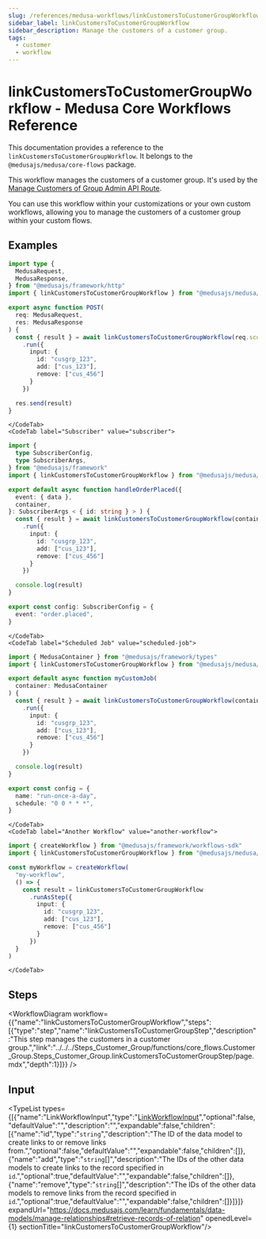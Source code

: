 ```yaml
---
slug: /references/medusa-workflows/linkCustomersToCustomerGroupWorkflow
sidebar_label: linkCustomersToCustomerGroupWorkflow
sidebar_description: Manage the customers of a customer group.
tags:
  - customer
  - workflow
---
```



# linkCustomersToCustomerGroupWorkflow - Medusa Core Workflows Reference

This documentation provides a reference to the `linkCustomersToCustomerGroupWorkflow`. It belongs to the `@medusajs/medusa/core-flows` package.

This workflow manages the customers of a customer group. It's used by the 
[Manage Customers of Group Admin API Route](https://docs.medusajs.com/api/admin#customer-groups\_postcustomergroupsidcustomers).

You can use this workflow within your customizations or your own custom workflows, allowing you to
manage the customers of a customer group within your custom flows.

<SourceCodeLink link="https://github.com/medusajs/medusa/blob/ac76e19194a4b1b7f6c8e4fbcfc956c981a572f7/packages/core/core-flows/src/customer-group/workflows/link-customers-customer-group.ts#L37" />

## Examples

<CodeTabs group="workflow-exection">
    <CodeTab label="API Route" value="api-route">
    
```ts title="src/api/workflow/route.ts"
import type {
  MedusaRequest,
  MedusaResponse,
} from "@medusajs/framework/http"
import { linkCustomersToCustomerGroupWorkflow } from "@medusajs/medusa/core-flows"

export async function POST(
  req: MedusaRequest,
  res: MedusaResponse
) {
  const { result } = await linkCustomersToCustomerGroupWorkflow(req.scope)
    .run({
      input: {
        id: "cusgrp_123",
        add: ["cus_123"],
        remove: ["cus_456"]
      }
    })

  res.send(result)
}
```

    </CodeTab>
    <CodeTab label="Subscriber" value="subscriber">
    
```ts title="src/subscribers/order-placed.ts"
import {
  type SubscriberConfig,
  type SubscriberArgs,
} from "@medusajs/framework"
import { linkCustomersToCustomerGroupWorkflow } from "@medusajs/medusa/core-flows"

export default async function handleOrderPlaced({
  event: { data },
  container,
}: SubscriberArgs < { id: string } > ) {
  const { result } = await linkCustomersToCustomerGroupWorkflow(container)
    .run({
      input: {
        id: "cusgrp_123",
        add: ["cus_123"],
        remove: ["cus_456"]
      }
    })

  console.log(result)
}

export const config: SubscriberConfig = {
  event: "order.placed",
}
```

    </CodeTab>
    <CodeTab label="Scheduled Job" value="scheduled-job">
    
```ts title="src/jobs/message-daily.ts"
import { MedusaContainer } from "@medusajs/framework/types"
import { linkCustomersToCustomerGroupWorkflow } from "@medusajs/medusa/core-flows"

export default async function myCustomJob(
  container: MedusaContainer
) {
  const { result } = await linkCustomersToCustomerGroupWorkflow(container)
    .run({
      input: {
        id: "cusgrp_123",
        add: ["cus_123"],
        remove: ["cus_456"]
      }
    })

  console.log(result)
}

export const config = {
  name: "run-once-a-day",
  schedule: "0 0 * * *",
}
```

    </CodeTab>
    <CodeTab label="Another Workflow" value="another-workflow">
    
```ts title="src/workflows/my-workflow.ts"
import { createWorkflow } from "@medusajs/framework/workflows-sdk"
import { linkCustomersToCustomerGroupWorkflow } from "@medusajs/medusa/core-flows"

const myWorkflow = createWorkflow(
  "my-workflow",
  () => {
    const result = linkCustomersToCustomerGroupWorkflow
      .runAsStep({
        input: {
          id: "cusgrp_123",
          add: ["cus_123"],
          remove: ["cus_456"]
        }
      })
  }
)
```

    </CodeTab>
  </CodeTabs>

## Steps

<WorkflowDiagram workflow={{"name":"linkCustomersToCustomerGroupWorkflow","steps":[{"type":"step","name":"linkCustomersToCustomerGroupStep","description":"This step manages the customers in a customer group.","link":"../../../Steps_Customer_Group/functions/core_flows.Customer_Group.Steps_Customer_Group.linkCustomersToCustomerGroupStep/page.mdx","depth":1}]}} />

## Input

<TypeList types={[{"name":"LinkWorkflowInput","type":"[LinkWorkflowInput](../../../../../types/CommonTypes/types/types.CommonTypes.LinkWorkflowInput/page.mdx)","optional":false,"defaultValue":"","description":"","expandable":false,"children":[{"name":"id","type":"`string`","description":"The ID of the data model to create links to or remove links from.","optional":false,"defaultValue":"","expandable":false,"children":[]},{"name":"add","type":"`string`[]","description":"The IDs of the other data models to create links to the record specified in `id`.","optional":true,"defaultValue":"","expandable":false,"children":[]},{"name":"remove","type":"`string`[]","description":"The IDs of the other data models to remove links from the record specified in `id`.","optional":true,"defaultValue":"","expandable":false,"children":[]}]}]} expandUrl="https://docs.medusajs.com/learn/fundamentals/data-models/manage-relationships#retrieve-records-of-relation" openedLevel={1} sectionTitle="linkCustomersToCustomerGroupWorkflow"/>
